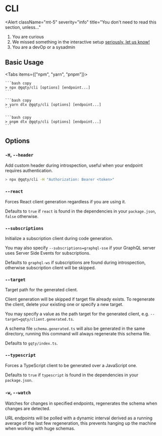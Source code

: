
# CLI

<Alert
  className="mt-5"
  severity="info"
  title="You don't need to read this section, unless..."
  >

1. You are curious
1. We missed something in the interactive setup
   [seriously, let us know!](https://github.com/gqty-dev/gqty/issues/new)
1. You are a devOp or a sysadmin

</Alert>

## Basic Usage

<Tabs items={["npm", "yarn", "pnpm"]}>
  <Tab>

    ```bash copy
    > npx @gqty/cli [options] [endpoint...]
    ```

  </Tab>
  <Tab>

    ```bash copy
    > yarn dlx @gqty/cli [options] [endpoint...]
    ```

  </Tab>

  <Tab>

    ```bash copy
    > pnpm dlx @gqty/cli [options] [endpoint...]
    ```

  </Tab>
</Tabs>

## Options

### `-H`, `--header`

Add custom header during introspection, useful when your endpoint requires
authentication.

```bash copy
> npx @gqty/cli -H "Authorization: Bearer <token>"
```

### `--react`

Forces React client generation regardless if you are using it.

Defaults to `true` if `react` is found in the dependencies in your
`package.json`, `false` otherwise.

### `--subscriptions`

Initialize a subscription client during code generation.

You may also specify `--subscriptions=graphql-sse` if your GraphQL server uses
Server Side Events for subscriptions.

Defaults to `graphql-ws` if subscriptions are found during introspection,
otherwise subscription client will be skipped.

### `--target`

Target path for the generated client.

Client generation will be skipped if target file already exists. To regenerate
the client, delete your existing one or specify a new target.

You may specify a value as the path target for the generated client, e.g.
`--target=gqty/client.generated.ts`.

A schema file `schema.generated.ts` will also be generated in the same
directory, running this command will always regenerate this schema file.

Defaults to `gqty/index.ts`.

### `--typescript`

Forces a TypeScript client to be generated over a JavaScript one.

Defaults to `true` if `typescript` is found in the dependencies in your
`package.json`.

### `-w`, `--watch`

Watches for changes in specified endpoints, regenerates the schema when changes
are detected.

URL endpoints will be polled with a dynamic interval derived as a running
average of the last few regeneration, this prevents hanging up the machine when
working with huge schemas.
